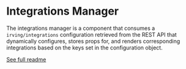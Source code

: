 <Meta title="Integrations|Integrations Manager" />

# Integrations Manager
The integrations manager is a component that consumes a `irving/integrations` configuration retrieved from the REST API that dynamically configures, stores props for, and renders corresponding integrations based on the keys set in the configuration object.

[See full readme](https://github.com/alleyinteractive/irving/blob/master/packages/integrations/readme.md)
